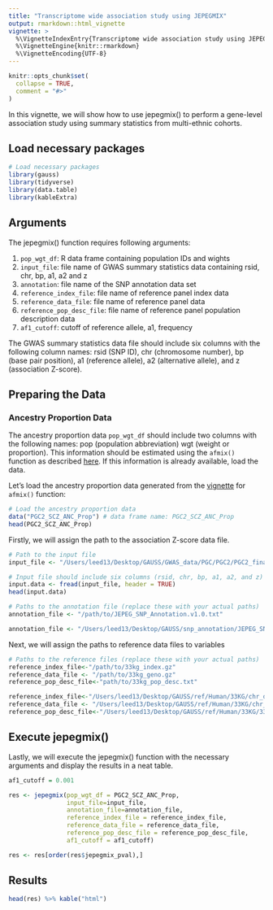 ```yaml
---
title: "Transcriptome wide association study using JEPEGMIX"
output: rmarkdown::html_vignette
vignette: >
  %\VignetteIndexEntry{Transcriptome wide association study using JEPEGMIX}
  %\VignetteEngine{knitr::rmarkdown}
  %\VignetteEncoding{UTF-8}
---
```


```r
knitr::opts_chunk$set(
  collapse = TRUE,
  comment = "#>"
)
```

In this vignette, we will show how to use jepegmix() to perform a gene-level association study using summary statistics from multi-ethnic cohorts.  

## Load necessary packages
```r
# Load necessary packages
library(gauss)
library(tidyverse)
library(data.table)
library(kableExtra)
```

## Arguments

The jepegmix() function requires following arguments:

1. `pop_wgt_df`: R data frame containing population IDs and wights
2. `input_file`: file name of GWAS summary statistics data containing rsid, chr, bp, a1, a2 and z
3. `annotation`: file name of the SNP annotation data set 
4. `reference_index_file`: file name of reference panel index data
5. `reference_data_file`:  file name of reference panel data
6. `reference_pop_desc_file`: file name of reference panel population description data
7. `af1_cutoff`: cutoff of reference allele, a1, frequency

The GWAS summary statistics data file should include six columns with the following column names: rsid (SNP ID), chr (chromosome number), bp (base pair position), a1 (reference allele), a2 (alternative allele), and z (association Z-score).

## Preparing the Data

### Ancestry Proportion Data

The ancestry proportion data `pop_wgt_df` should include two columns with the following names: pop (population abbreviation) wgt (weight or proportion). This information should be estimated using the `afmix()` function as described [here](https://statsleelab.github.io/gauss/articles/afmix_example.html). If this information is already available, load the data. 

Let's load the ancestry proportion data generated from the [vignette](https://statsleelab.github.io/gauss/articles/afmix_example.html) for `afmix()` function:

```r
# Load the ancestry proportion data
data("PGC2_SCZ_ANC_Prop") # data frame name: PGC2_SCZ_ANC_Prop
head(PGC2_SCZ_ANC_Prop)
```

Firstly, we will assign the path to the association Z-score data file.
```r
# Path to the input file
input_file <- "/Users/leed13/Desktop/GAUSS/GWAS_data/PGC/PGC2/PGC2_final/ilmn1M/pgc2.chr22.ilmn1M.Zonly.txt"

# Input file should include six columns (rsid, chr, bp, a1, a2, and z)
input.data <- fread(input_file, header = TRUE)
head(input.data)
```

```r
# Paths to the annotation file (replace these with your actual paths)
annotation_file <- "/path/to/JEPEG_SNP_Annotation.v1.0.txt"
```

```r
annotation_file <- "/Users/leed13/Desktop/GAUSS/snp_annotation/JEPEG_SNP_Annotation.v1.0.txt"
```


Next, we will assign the paths to reference data files to variables
```r
# Paths to the reference files (replace these with your actual paths)
reference_index_file<-"/path/to/33kg_index.gz"
reference_data_file <- "/path/to/33kg_geno.gz"
reference_pop_desc_file<-"path/to/33kg_pop_desc.txt"
```

```r
reference_index_file<-"/Users/leed13/Desktop/GAUSS/ref/Human/33KG/chr_data/33kg_chr22_index.gz"
reference_data_file <- "/Users/leed13/Desktop/GAUSS/ref/Human/33KG/chr_data/33kg_chr22_geno.gz"
reference_pop_desc_file<-"/Users/leed13/Desktop/GAUSS/ref/Human/33KG/33kg_pop_desc.txt"
```


## Execute jepegmix()

Lastly, we will execute the jepegmix() function with the necessary arguments and display the results in a neat table. 
```r
af1_cutoff = 0.001

res <- jepegmix(pop_wgt_df = PGC2_SCZ_ANC_Prop,
                input_file=input_file,
                annotation_file=annotation_file,
                reference_index_file = reference_index_file,
                reference_data_file = reference_data_file,
                reference_pop_desc_file = reference_pop_desc_file,
                af1_cutoff = af1_cutoff)

res <- res[order(res$jepegmix_pval),]
```

## Results

```r
head(res) %>% kable("html")
```


